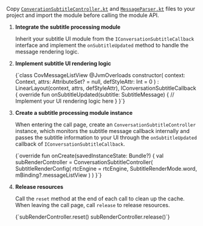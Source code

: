 
Copy [`ConverationSubtitleController.kt`](https://github.com/AgoraIO-Community/Conversational-AI-Demo/blob/main/Android/scenes/convoai/src/main/java/io/agora/scene/convoai/subRender/v2/ConversationSubtitleController.kt) and [`MessageParser.kt`](https://github.com/AgoraIO-Community/Conversational-AI-Demo/blob/main/Android/scenes/convoai/src/main/java/io/agora/scene/convoai/subRender/v2/MessageParser.kt) files to your project and import the module before calling the module API.

1. **Integrate the subtitle processing module**

    Inherit your subtitle UI module from the `IConversationSubtitleCallback` interface and implement the `onSubtitleUpdated` method to handle the message rendering logic.

1. **Implement subtitle UI rendering logic**

    <CodeBlock language="kotlin" showLineNumbers>
    {`class CovMessageListView @JvmOverloads constructor(
       context: Context,
       attrs: AttributeSet? = null,
       defStyleAttr: Int = 0
   ) : LinearLayout(context, attrs, defStyleAttr), IConversationSubtitleCallback {
       override fun onSubtitleUpdated(subtitle: SubtitleMessage) {
           // Implement your UI rendering logic here
       }
   }`}
    </CodeBlock>

1. **Create a subtitle processing module instance**

    When entering the call page, create an `ConversationSubtitleController` instance, which monitors the subtitle message callback internally and passes the subtitle information to your UI through the `onSubtitleUpdated` callback of `IConversationSubtitleCallback`.

    <CodeBlock language="kotlin" showLineNumbers>
    {`override fun onCreate(savedInstanceState: Bundle?) {
       val subRenderController = ConversationSubtitleController(
           SubtitleRenderConfig(
               rtcEngine = rtcEngine,
               SubtitleRenderMode.word,
               mBinding?.messageListView
           )
       )
   }`}
    </CodeBlock>

1. **Release resources**

    Call the `reset` method at the end of each call to clean up the cache. When leaving the call page, call `release` to release resources.

    <CodeBlock language="kotlin" showLineNumbers>
    {`subRenderController.reset()
   subRenderController.release()`}
    </CodeBlock>
